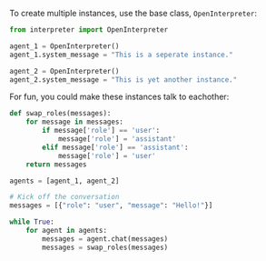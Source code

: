 To create multiple instances, use the base class, `OpenInterpreter`:

```python
from interpreter import OpenInterpreter

agent_1 = OpenInterpreter()
agent_1.system_message = "This is a seperate instance."

agent_2 = OpenInterpreter()
agent_2.system_message = "This is yet another instance."
```

For fun, you could make these instances talk to eachother:

```python
def swap_roles(messages):
    for message in messages:
        if message['role'] == 'user':
            message['role'] = 'assistant'
        elif message['role'] == 'assistant':
            message['role'] = 'user'
    return messages

agents = [agent_1, agent_2]

# Kick off the conversation
messages = [{"role": "user", "message": "Hello!"}]

while True:
    for agent in agents:
        messages = agent.chat(messages)
        messages = swap_roles(messages)
```
